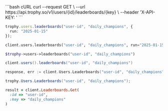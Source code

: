 <CodeGroup>
```bash cURL
curl --request GET \
  --url https://api.trophy.so/v1/users/{id}/leaderboards/{key} \
  --header 'X-API-KEY: <api-key>'
```

```typescript Node
trophy.users.leaderboards("user-id", "daily_champions", {
  run: "2025-01-15"
});
```

```python Python
client.users.leaderboards("user-id", "daily_champions", run="2025-01-15")
```

```php PHP
$trophy->users->leaderboards("user-id", "daily_champions")
```

```java Java
client.users().leaderboards("user-id", "daily_champions")
```

```go Go
response, err := client.Users.Leaderboards("user-id", "daily_champions")
```

```csharp C#
trophy.Users.Leaderboards("user-id", "daily_champions");
```

```ruby Ruby
result = client.Leaderboards.Get(
  :id => "user-id",
  :key => "daily_champions"
)
```

</CodeGroup>
